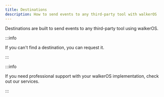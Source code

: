 ```yaml
---
title: Destinations
description: How to send events to any third-party tool with walkerOS
---
```




Destinations are built to send events to any third-party tool using walkerOS.

<DocCardList />

:::info

If you can't find a destination, you
can&nbsp;<Link to="https://github.com/elbwalker/walkerOS/issues/new?assignees=&labels=&template=feature_request.md&title=">request
it</Link>.

:::

:::info

If you need professional support with your walkerOS implementation, check out
our&nbsp;<Link to="/services">services</Link>.

:::
